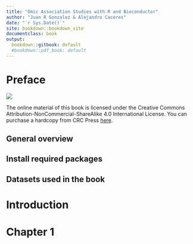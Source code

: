 ```yaml
---
title: "Omic Association Studies with R and Bioconductor"
author: "Juan R Gonzalez & Alejandro Caceres"
date: "`r Sys.Date()`"
site: bookdown::bookdown_site
documentclass: book
output:
  bookdown::gitbook: default
  #bookdown::pdf_book: default
---
```


# Preface {-}

![](figures/cover_book.png)


The online material of this book is licensed under the Creative Commons Attribution-NonCommercial-ShareAlike 4.0 International License. You can purchase a hardcopy from CRC Press [here](https://www.crcpress.com/Omic-Association-Studies-with-R-and-Bioconductor/Gonzalez-Caceres/p/book/9781138340565).

## General overview {-}

## Install required packages {-}

## Datasets used in the book {-}




# Introduction {#intro}

# Chapter 1 {#chap1}
